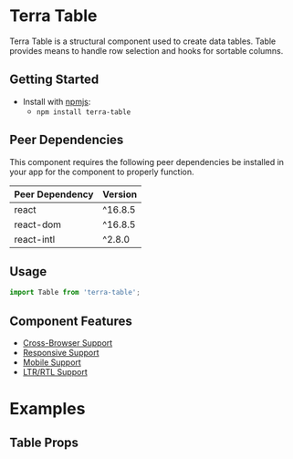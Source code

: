 
<Badge />

# Terra Table

Terra Table is a structural component used to create data tables. Table provides means to handle row selection and hooks for sortable columns.

## Getting Started

- Install with [npmjs](https://www.npmjs.com):
  - `npm install terra-table`

<!-- AUTO-GENERATED-CONTENT:START Peer Dependencies -->
## Peer Dependencies

This component requires the following peer dependencies be installed in your app for the component to properly function.

| Peer Dependency | Version |
|-|-|
| react | ^16.8.5 |
| react-dom | ^16.8.5 |
| react-intl | ^2.8.0 |

<!-- AUTO-GENERATED-CONTENT:END -->

## Usage

```jsx
import Table from 'terra-table';
```

## Component Features

 * [Cross-Browser Support](https://engineering.cerner.com/terra-ui/contributing/terra-ui/component-standards#cross-browser-support)
 * [Responsive Support](https://engineering.cerner.com/terra-ui/contributing/terra-ui/component-standards#responsive-support)
 * [Mobile Support](https://engineering.cerner.com/terra-ui/contributing/terra-ui/component-standards#mobile-support)
 * [LTR/RTL Support](https://engineering.cerner.com/terra-ui/contributing/terra-ui/component-standards#ltr--rtl-support)

# Examples

<DefaultTable />

<StandardPaddingTable />

<CompactPaddingTable />

<StripedTable title="Striped Table, No Padding Table" description="(Note: the no padding style table is intended for tables with custom cell content that includes it's own internal spacing)" />

<CustomHeaderFooterNodeTable description="Additional toolbars can be placed above and/or below (e.g. pagination) any table to enhance usability:" />

<ScrollingTable />

## Table Props

<PropsTable />
